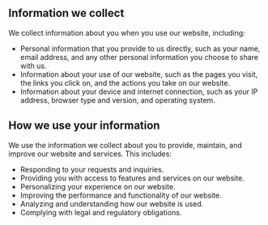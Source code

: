 ## Information we collect

We collect information about you when you use our website, including:

- Personal information that you provide to us directly, such as your name, email address, and any other personal information you choose to share with us.
- Information about your use of our website, such as the pages you visit, the links you click on, and the actions you take on our website.
- Information about your device and internet connection, such as your IP address, browser type and version, and operating system.

## How we use your information

We use the information we collect about you to provide, maintain, and improve our website and services. This includes:

- Responding to your requests and inquiries.
- Providing you with access to features and services on our website.
- Personalizing your experience on our website.
- Improving the performance and functionality of our website.
- Analyzing and understanding how our website is used.
- Complying with legal and regulatory obligations.
